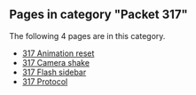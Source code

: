 <!-- DO NOT EDIT BELOW THIS LINE, OR CHANGE THIS COMMENT, CODE AUTOMATICALLY GENERATED BY category.sh -->
== '''Pages in category "Packet 317"''' ==
The following 4 pages are in this category.
* [[317 Animation reset]]
* [[317 Camera shake]]
* [[317 Flash sidebar]]
* [[317 Protocol]]
